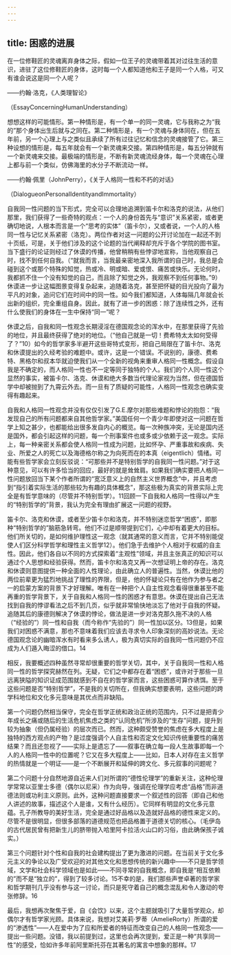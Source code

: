 ```yaml
---
---
---
```

title: 困惑的进展
---




在一位修鞋匠的灵魂离弃身体之际，假如一位王子的灵魂带着其对过往生活的意识，进驻了这位修鞋匠的身体，这时每一个人都知道他和王子是同一个人格，可又有谁会说这是同一个人呢？

——约翰·洛克，《人类理智论》

（EssayConcerningHumanUnderstanding）

想想这样的可能情形。第一种情形是，有一个单一的同一灵魂，它与我称之为“我的”那个身体出生后就与之同在。第二种情形是，有一个灵魂与身体同在，但在五年前，另一个心理上与之类似且承续了所有过往记忆和信念的灵魂接管了它。第三种设想的情形是，每五年就会有一个新灵魂来交接。第四种情形是，每五分钟就有一个新灵魂来交接。最极端的情形是，不断有新灵魂流经身体，每一个灵魂在心理上都与前一个类似，仿佛海里的水分子不断流动一样。

——约翰·佩里（JohnPerry），《关于人格同一性和不朽的对话》

（DialogueonPersonalIdentityandImmortality）

自我同一性问题的当下形式，完全可以合理地追溯到笛卡尔和洛克的说法，从他们那里，我们获得了一些奇特的观点：一个人的身份首先与“意识”关系紧密，或者更确切地说，人根本而言是一个“思考的实体”（笛卡尔），又或者说，一个人的人格同一性与记忆关系紧密（洛克）。两位作者对这一问题的公开讨论加在一起还不到十页纸，可是，关于他们涉及的这个论题的当代阐释却充斥于各个学院的图书室。当下盛行的论证则经过了休谟的传播，他曾稍稍有些悖谬地宣称，当他观察自己时，找不到任何自我。（“就我而言，当我最亲密地深入我所谓的自己时，我总是会碰到这个或那个特殊的知觉，热或冷、明或暗、爱或恨、痛苦或快乐。无论何时，我都抓不住一个没有知觉的自己，而且除了知觉之外，我观察不到任何事物。”9）休谟进一步让这幅图景变得复杂起来，追随着洛克，甚至把怀疑的目光投向了最为平凡的对象，追问它们在时间中的同一性。如今我们都知道，人体每隔几年就会长出新的组织，完全重组自身。因此，就有了进一步的困惑：除了连续性之外，还有什么使我们的身体在一生中保持“同一”呢？

休谟之后，自我和同一性观念长期浸淫在德国观念论的浑水中，在那里获得了先验的地位，并且最终获得了绝对的地位。（“他自己就是一切！费希特太太如何受得了？”10）如今的哲学家多半避开这些哥特式变形，把自己局限在了笛卡尔、洛克和休谟提出的久经考验的难题中。或许，这是一个错误。不说别的，康德、费希特、黑格尔和叔本华就迫使我们从一个全新的视角来重审人格同一性概念。假设自我是不确定的，而人格同一性也不一定等同于独特的个人。我们的个人同一性这个显然的事实，被笛卡尔、洛克、休谟和绝大多数当代理论家视为当然，但在德国哲学中却被抛到了九霄云外去。而一旦有了质疑的可能性，人格同一性观念也确实变得有趣起来。

自我和人格同一性观念并没有仅仅引发了G.E.摩尔对那些难题和悖论的抱怨：“我发现自己的所有问题都来自其他哲学家。”美国任何一个青少年即使对这一问题在哲学上知之甚少，也都能给出很多发自内心的概览。每一次种族冲突，无论是国内还是国外，都会引起这样的问题，每一个刑事案件也或多或少依赖于这一观念。实际上，每一种亲密关系都会使人格同一性成为问题，比如怀孕、严重事故和疾病、失业、所爱之人的死亡以及海德格尔称之为向死而在的本真（eigentlich）情绪。可能有些哲学家会立刻反驳说：“可那些并不是特别哲学的自我同一性问题。”对于这种意见，可以有许多恰当的回应，最好的就是耸耸肩。如果我们确实要把人格同一性问题放回当下某个作者所谓的“宽泛意义上的自然主义世界概念”中，并且考虑到“指引着实际生活的那些较为有趣的具体概念”，那这些极为真实的背景实际上完全是有哲学意味的（尽管并不特别哲学）。11回顾一下自我和人格同一性得以产生的“特别哲学的”背景，我认为完全有理由扩展这一问题的视野。

笛卡尔、洛克和休谟，或者至少笛卡尔和洛克，并不特别迷恋哲学“困惑”，即那种“特别哲学的”脑筋急转弯。他们不过是顺带提到它们，心中却有着更大的目标。他们所关切的，是如何维护理性这一观念（就其通常的意义而言，它并不特别能促使人们区分科学哲学和理性主义哲学12）。他们急于去维护个人相对于权威的自主性。因此，他们各自以不同的方式探索着“主观性”领域，并且主张真正的知识可以通过个人思想和经验获得。然而，笛卡尔和洛克又再一次想证明上帝的存在。洛克和休谟则意图提供一种全面的人性理论，由此确立人的普遍性。当然，休谟比他的两位前辈更为猛烈地挑战了理性的界限，但是，他的怀疑论只有在他作为参与者之一的启蒙方案的背景下才好理解。唯有在一种把个人自主性观念看得很重甚至不能再重的哲学背景下，关于自我和人格同一性的困惑才有意思。休谟在提出自己无法找到自我的悖谬看法之后不到几页，似乎就非常愉快地淡忘了他对于自我的怀疑。追随其后的康德则解决了休谟的悖论，做法是进一步对洛克那久拖不决的人格（“经验的”）同一性和自我（而今称作“先验的”）同一性加以区分。13但是，如果我们对困惑不满意，那也不意味着我们应该去寻求令人印象深刻的高妙说法。无论德国观念论的幽暗浑水有时看来多么诱人，极为真切实际的自我同一性问题仍不应成为人们遁入晦涩的借口。14

相反，我要概述四种虽然寻常却很重要的哲学关切，其中，关于自我同一性和人格同一性的哲学探究赫然在列。无疑，它们之中都存在着“困惑”，或许对于那些一旦远离狭隘的知识证成范围就感到不自在的哲学家而言，这些困惑可算作诱饵。至于这些问题是否“特别哲学”，不是我的关切所在，但我确实想要表明，这些问题的跨学科地位和文化多元意味是其优点而非缺陷。

第一个问题仍然相当保守，完全在哲学正统和政治正统的范围内，只不过是把青少年成长之痛或随后的生活危机焦虑之类的“认同危机”所涉及的“生存”问题，提升到较为抽象（但仍属经验）的层次而已。然而，这种颇受赞誉的焦虑在多大程度上是独特的西方观点的产物？是过度强调个人自主性和否定文化知识传统重要性的痛苦结果？而且还忽视了——实际上是遗忘了——叙事在确立每一段人生故事即每一个人的人格同一性中的位置呢？它又在多大程度上——比如，日本人对存在主义哲学的热情就是一个明证——是一个不断展开和延伸的跨文化、多元叙事的问题呢？

第二个问题十分自然地源自近来人们对所谓的“德性伦理学”的重新关注，这种伦理学常常以亚里士多德（偶尔以尼采）作为向导，强调在伦理学应考虑“品格”而非道德法则或功利主义原则。此外，这种问题直接要求一个叙述性的回答（即自己和他人讲述的故事，描述这个人是谁，又有什么经历）。它同样有明显的文化多元意蕴。孔子所教导的美好生活，完全是通过好品格以及造就好品格的德性来定义的。尽管不是很明显，但很多部落的道德规范也把品格置于道德关切的核心。（毛伊岛的古代居民曾有把新生儿的脐带抛入哈里阿卡拉活火山口的习俗，由此确保孩子诚实。）

第三个问题针对个性和自我的社会建构提出了更为激进的问题。在当前关于文化多元主义的争论以及广受欢迎的对其他文化和思想传统的新兴趣中——不只是哲学领域，文学和社会科学领域也是如此——不同寻常的自我概念，即自我是“相互依赖的”而不是“独立的”，得到了较多讨论。15不幸的是，我们那些声誉卓著的哲学家和哲学期刊几乎没有参与这一讨论，而只是死守着自己的概念混乱和令人激动的夸张修辞。16

最后，我想再次聚焦于爱，自《会饮》以来，这个主题就吸引了大量哲学观众，却偶尔才有哲学家光顾。具体来说，我想对艾美莉·罗蒂（AmelieRorty）所谓的爱的“渗透性”——人在爱中为了应和所爱者的特征而改变自己的人格同一性观念——提出一些问题。没错，我以前提到过，这里也会再次提到，爱正是一种“共享同一性”的感受，恰如许多年前阿里斯托芬在其著名的寓言中想象的那样。17